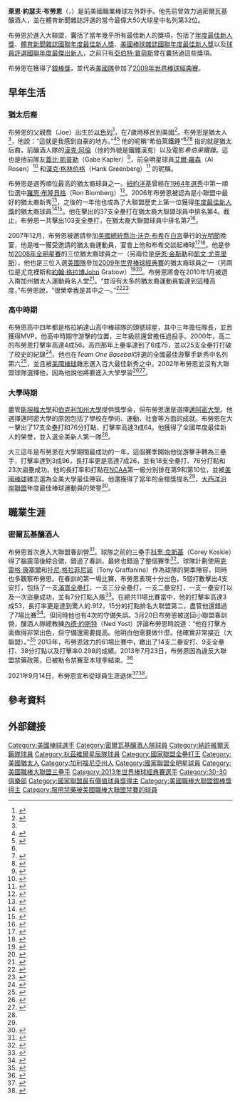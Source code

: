 {{Infobox baseball biography
| name        = 萊恩·布勞恩<br />Ryan Braun
| image       = Rbraunmil2014.jpg
| image_size  = 
| caption     = 
| position    = [[左外野手|左外野手]]
| birth_date  = {{birth date and age|mf=yes|1983|11|17}}
| birth_place = {{USA}}[[加利福尼亞州|加利福尼亞州]][[洛杉磯|洛杉磯]]
| bats        = 右
| throws      = 右
| debutleague = 美國職棒大聯盟
| debutdate   = 5月25日
| debutyear   = 2007年
| debutteam   = 密爾瓦基釀酒人
| finalleague = 美國職棒大聯盟
| finaldate   = 9月27日
| finalyear   = 2020年
| finalteam   = 密爾瓦基釀酒人
| statleague  = 美國職棒大聯盟
| stat1label  = [[打擊率|打擊率]]
| stat1value  = .296
| stat2label  = [[安打|安打]]
| stat2value  = 1963
| stat2label  = [[全壘打|全壘打]]
| stat2value  = 352
| stat3label  = [[打點|打點]]
| stat3value  = 1154
| teams =
* [[密爾瓦基釀酒人|密爾瓦基釀酒人]] ({{mlby|2007}}–{{mlby|2020}})
|highlights=
* 6×[[美國職棒大聯盟全明星賽|全明星賽]] ([[2008年美國職棒大聯盟全明星賽|2008]]–[[2012年美國職棒大聯盟全明星賽|2012]],[[2015年美國職棒大聯盟全明星賽|2015]])
* [[美國職棒大聯盟最有價值球員獎|國聯MVP]] (2011)
* [[美國職棒大聯盟年度最佳新人獎|國聯年度最佳新人]] (2007)
* 5×[[美國職棒大聯盟銀棒獎|銀棒獎]] (2008–2012)
* [[美國職棒大聯盟全壘打王|全壘打王]] (2012)
}}

'''萊恩·約瑟夫·布勞恩'''（{{lang-en|Ryan Joseph Braun}}，{{bd|1983年|11月17日|||Braun, Ryan}}）是前美國職業棒球左外野手。他先前曾效力過密爾瓦基釀酒人，並在體育新聞雜誌評選的當今最偉大50大球星中名列第32位。

布勞恩於{{MLBy|2007年}}進入大聯盟，囊括了當年幾乎所有最佳新人的獎項，包括了[[美國職棒大聯盟年度最佳新人獎|年度最佳新人獎]]、[[體育新聞雜誌年度最佳新人獎|體育新聞雜誌國聯年度最佳新人獎]]、[[美國棒球雜誌年度最佳新人獎|美國棒球雜誌國聯年度最佳新人獎]]以及[[球員評選獎|球員評選國聯年度最傑出新人]]，之前只有[[亞伯特·普荷斯|亞伯特·普荷斯]]曾在{{MLBy|2001年}}囊括過這些獎項。

布勞恩在{{MLBy|2008年}}獲得了[[美國職棒大聯盟銀棒獎|銀棒獎]]，並代表[[美國棒球代表隊|美國隊]]參加了[[2009年世界棒球經典賽|2009年世界棒球經典賽]]。

==早年生活==
===猶太后裔===
布勞恩的父親喬（Joe）出生於[[以色列|以色列]]<ref>{{cite news|url=http://www.jewishchronicle.org/current/20070615/localnews.htm|title=Moving to the Big Leagues, Braun becomes next Jewish baseball hope|last=Nelles|first=Mitch|date=June 15, 2007|work=威斯康辛猶太記事報|accessdate=September 13, 2007|deadurl=yes|archiveurl=https://web.archive.org/web/20070928035626/http://www.jewishchronicle.org/current/20070615/localnews.htm|archivedate=2007-09-28}}</ref>，在7歲時移民到美國<ref name="JStandard">{{cite news|url=http://www.jstandard.com/index.php/content/item/Rookie_could_make_history_151_but_will_he_cut_Yom_Kippur/|title=Rookie could make history - but will he cut Yom Kippur?|last=Abramowitz|first=Martin|date=August 31, 2007|work=猶太標準報|accessdate=September 13, 2007|deadurl=yes|archiveurl=https://web.archive.org/web/20120420011333/http://www.jstandard.com/index.php/content/item/Rookie_could_make_history_151_but_will_he_cut_Yom_Kippur|archivedate=2012-04-20}}</ref>。布勞恩是猶太人<ref name="JStandard"/>，他說：“這就是我感到自豪的地方。”<ref name="Hunt">{{cite news|url=http://www.jsonline.com/story/index.aspx?id=623892|title=Precocious Braun is in good company|last=Hunt|first=Michael|date=June 23, 2007|work=''密爾瓦基哨兵日報''|accessdate=September 13, 2007|deadurl=yes|archiveurl=https://web.archive.org/web/20070929111409/http://www.jsonline.com/story/index.aspx?id=623892|archivedate=2007-09-29}}</ref><ref>{{cite web | author = Boroson, Warren | url = http://www.jstandard.com/articles/4607/1/Why-Jews-love-baseball | title = Why Jews love baseball |publisher= ''猶太標準報'' | date = August 8, 2008 | accessdate = September 15, 2008}}</ref> 他的昵稱“希伯萊鐵錘”<ref name="Hunt"/><ref>{{cite news|url=http://sportsillustrated.cnn.com/2007/writers/gennaro_filice/08/24/fiveup.fivedown/|title=Five Up, Five Down|last=Filice|first=Gennaro|date=August 24, 2007|work=[[體育畫報|體育畫報]]|accessdate=September 13, 2007}}</ref><ref>{{cite news|url=http://sports.espn.go.com/espn/page2/story?page=keri/070813&sportCat=mlb|title=Ten great baseball flicks that relate to this year's pennant races|last=Keri|first=Jonah|date=August 16, 2007|work=[[ESPN|ESPN]]|accessdate=September 13, 2007}}</ref> 指的就是猶太后裔，前釀酒人隊的[[漢克·阿倫|漢克·阿倫]]（他的外號是鐵錘漢克）以及電影''希伯萊鐵錘''。這也是他前隊友[[蓋比·凱普勒|蓋比·凱普勒]]（Gabe Kapler）<ref>{{cite news|url=http://sports.espn.go.com/mlb/spring2008/columns/story?columnist=crasnick_jerry&id=3260725|title=New faces, position changes for Brewers this spring|last=Crasnick|first=Jerry|date=February 24, 2008|work=[[ESPN|ESPN]]|accessdate=February 25, 2008}}</ref>，前全明星球員[[艾爾·羅森|艾爾·羅森]]（Al Rosen）<ref>{{cite web|url=http://bioproj.sabr.org/bioproj.cfm?a=v&v=l&bid=1275&pid=12230|title=Al Rosen|last=Berger|first=Ralph|work=SABR|accessdate=September 13, 2007|archive-url=https://web.archive.org/web/20110608074207/http://bioproj.sabr.org/bioproj.cfm?a=v&v=l&pid=12230&bid=1275|archive-date=2011-06-08|dead-url=yes}}</ref> 和[[漢克·格林伯格|漢克·格林伯格]]（Hank Greenberg）<ref>{{cite news|url=http://www.dailycal.org/printable.php?id=21367|title=Off Base...with Ryan Gorcey|last=Gorcey|first=Ryan|date=September 13, 2006|work=加州人日報|accessdate=September 13, 2007|deadurl=yes|archiveurl=https://web.archive.org/web/20070927202656/http://www.dailycal.org/printable.php?id=21367|archivedate=2007-09-27}}</ref> 的昵稱。

布勞恩是選秀順位最高的猶太裔球員之一。[[紐約洋基|紐約洋基]]曾經在[[1964年美國職棒大聯盟選秀|1964年選秀]]中第一順位選中[[羅恩·布隆貝格|羅恩·布隆貝格]]（Ron Blomberg）<ref>{{cite news|url=http://www.sportingnews.com/yourturn/viewtopic.php?t=252655|title="Get to know Brewers 3B Ryan Braun"|last=Crossman|first=Matt|date=August 8, 2007|work=''體育新聞''|accessdate=March 1, 2009|deadurl=yes|archiveurl=https://web.archive.org/web/20080601092233/http://www.sportingnews.com/yourturn/viewtopic.php?t=252655|archivedate=2008-06-01}}</ref>。2006年布勞恩被認為是小聯盟中最好的猶太裔新秀<ref>{{cite news|url=http://www.minorleaguebaseball.com/app/news/article.jsp?ymd=20060510&content_id=69468&vkey=news_milb&fext=.jsp|title=Minor League's top Jewish prospects: Ryan Braun representing his faith at the top of the list|last=Mayo|first=Jonathan|date=May 10, 2006|work=MiLB.com|accessdate=December 24, 2007}}</ref>，之後的一年他也成為了大聯盟歷史上第一位獲得[[美國職棒大聯盟年度最佳新人獎|年度最佳新人獎]]的猶太裔球員<ref>{{cite news|url=http://www.jta.org/cgi-bin/iowa/breaking/105291.html|title=Jewish rookie makes baseball history|date=November 13, 2007|work=猶太通訊社|accessdate=November 14, 2007|deadurl=yes|archiveurl=https://web.archive.org/web/20071116143855/http://www.jta.org/cgi-bin/iowa/breaking/105291.html|archivedate=2007-11-16}}</ref><ref name=autogenerated4>{{cite web | url = http://www.metrowestdailynews.com/news/x1192322494/Shedding-light-on-baseballs-Jewish-history | author = Uek, Kathy | title = Shedding light on baseball's Jewish history | work = ''The MetroWest Daily News'' | date = 2008-05-19 | accessdate = 2008-06-16 | archive-date = 2011-06-14 | archive-url = https://web.archive.org/web/20110614003624/http://www.metrowestdailynews.com/news/x1192322494/Shedding-light-on-baseballs-Jewish-history | dead-url = no }}</ref>。他在{{MLBy|2008年}}擊出的37支全壘打在猶太裔大聯盟球員中排名第4。截止{{MLBy|2009年}}，布勞恩一共擊出103支全壘打，在猶太裔大聯盟球員中排名第7<ref>{{cite web | url = http://jewishmajorleaguers.org/crrldrs/crrldrs.html | title = Career Batting Leaders through 2008 | publisher = jewishmajorleaguers.org | accessdate = October 6, 2009 | deadurl = yes | archiveurl = https://archive.is/20120711003607/http://jewishmajorleaguers.org/crrldrs/crrldrs.html | archivedate = 2012年7月11日 }}</ref>。

2007年12月，布勞恩被邀請參加[[美國總統|美國總統]][[喬治·沃克·布希|喬治·沃克·布希]]在[[白宮|白宮]]舉行的[[光明節|光明節]]晚宴，他是唯一獲受邀請的猶太裔運動員，宴會上他和布希交談起棒球<ref>{{cite news|url=http://www.sun-sentinel.com/sports/baseball/marlins/sfl-flspmikeb316sbmar16,0,5584745.column|title=Ryan Braun takes fast track from UM to White House|last=Berardino|first=Mike|date=March 16, 2008|work=南佛羅里達太陽哨兵報|accessdate=March 17, 2008|archive-date=2012-09-13|archive-url=https://archive.is/20120913030755/http://www.sun-sentinel.com/sports/baseball/marlins/sfl-flspmikeb316sbmar16,0,5584745.column|dead-url=yes}}</ref><ref name="mlb.mlb.com">{{cite web | url = http://mlb.mlb.com/news/article.jsp?ymd=20090303&content_id=3911708&vkey=news_mlb&fext=.jsp&c_id=mlb | author = McCalvy, Adam | title = Stardom suits Braun just fine; Brewers slugger staying focused despite fast rise to All-Star status | publisher = ''MLB.com'' | date = 2009-03-04 | accessdate = 2009-03-05}}</ref>。他是參加[[2008年美國職棒大聯盟全明星賽|2008年全明星賽]]的三位猶太裔球員之一（另兩位是[[伊恩·金斯勒|伊恩·金斯勒]]和[[凱文·尤克里斯|凱文·尤克里斯]]），他也是三位入選[[美國棒球代表隊|美國隊]]參加[[2009年世界棒球經典賽|2009年世界棒球經典賽]]的猶太裔球員之一（另兩位是尤克裡斯和[[約翰·格拉博|約翰·格拉博]]John Grabow）<ref>{{cite web | url = http://www3.signonsandiego.com/stories/2009/mar/15/1s15gallery20352-gallery/?zIndex=67249 | title = Sports Gallery; Bet the San Diego Chicken Would Not Approve of This | publisher = SignOnSanDiego.com | date = 2009-03-15 | accessdate = 2009-03-16}}</ref><ref>{{cite web | url = http://www.stljewishlight.com/commentaries/294006036495314.php | title = Editorial: Anti-semitism in Venezuala; There is No Joy In Caracas | date = 2009-03-19 | accessdate = 2009-03-19 | deadurl = yes | archiveurl = https://web.archive.org/web/20090331104647/http://www.stljewishlight.com/commentaries/294006036495314.php | archivedate = 2009-03-31 }}</ref>。布勞恩將會在2010年1月被選入南加州猶太人運動員名人堂<ref>{{cite web | url = http://www.dailynews.com/sports/ci_13458822 | author = Gittelson, Gerry | title = Prep football coach Sink still having a blast after all these years | work = ''洛杉磯每日新聞'' | date = September 30, 2009 | accessdate = October 1, 2009 | deadurl = yes | archiveurl = https://web.archive.org/web/20091003090013/http://www.dailynews.com/sports/ci_13458822 | archivedate =2009-10-03}}</ref>。“並沒有太多的猶太裔運動員能達到這種高度，”布勞恩說，“很榮幸我是其中之一。”<ref>{{cite news|url=http://mlb.mlb.com/news/article_perspectives.jsp?ymd=20080714&content_id=3135051&vkey=perspectives&fext=.jsp|title="Braun shows brain to handle spotlight; Brewers star deftly manages mental, athletic aspects of game"|last=Burman|first=Mike|date=July 15, 2008|work= ''MLB.com'' |accessdate=March 1, 2009}}</ref><ref>{{cite web | url = http://www.jewishjournal.com/cover_story/article/jordan_farmar_and_the_jewish_hoops_future_20090422/ | author = Greenberg, Brad A | title = Jordan Farmar and the Jewish (Hoops) Future; The NBA's lone MOT is down but not out of Laker's postseason, | work = ''猶太日報'' | date = 2009-04-22 | accessdate = 4/23/2009-04-23}}</ref>

===高中時期===
布勞恩高中四年都是格拉納達山高中棒球隊的頭號球星，其中三年擔任隊長，並且獲得MVP。他高中時期守游擊的位置，三年級前還曾擔任過投手。2000年，高二的布勞恩打擊率高達4成56。高四那年上壘率達到了6成75，並以25支全壘打打破了校史的紀錄<ref>{{cite web | url = http://www.madison.com/wsj/home/sports/brewers/202345 | author = Mulhern, Tom | title = Brewers: Braun's start a smashing success | work = ''威斯康星州日報'' | date = 2007-07-21 | accessdate = 2007-12-20 | archive-date = 2008-04-21 | archive-url = https://web.archive.org/web/20080421054753/http://www.madison.com/wsj/home/sports/brewers/202345 | dead-url = yes }}</ref>。他也在''Team One Baseball''評選的全國最佳游擊手新秀中名列第六<ref>{{cite web | url = http://media.www.thehurricaneonline.com/media/storage/paper479/news/2004/02/06/Sports/Braun.Hopes.To.Live.Up.To.Lofty.Expectations-599571.shtml | author = Kalis, Eric | title = Braun hopes to live up to lofty expectations | work = ''The Hurricane'' | date = 2004-02-06 | accessdate = 2007-06-06 | deadurl = yes | archiveurl = https://web.archive.org/web/20070927031402/http://media.www.thehurricaneonline.com/media/storage/paper479/news/2004/02/06/Sports/Braun.Hopes.To.Live.Up.To.Lofty.Expectations-599571.shtml | archivedate = 2007-09-27 }}</ref>，並且被[[美國棒球|美國棒球]]雜志選入百大最佳新秀之中。2002年布勞恩並沒有大聯盟球隊選擇他，因為他說他將要進入大學學習<ref name=MiamiProfile>{{cite web | url = http://hurricanesports.cstv.com/sports/m-basebl/mtt/braun_ryan00.html | title = Ryan Braun profile | work = Miami Hurricanes | accessdate = 2007-02-20 | deadurl = yes | archiveurl = https://web.archive.org/web/20070311133148/http://hurricanesports.cstv.com/sports/m-basebl/mtt/braun_ryan00.html | archivedate = 2007-03-11 }}</ref><ref>{{cite web | url = http://sports.yahoo.com/mlb/news;_ylt=AtieJCL2Bbuyr_2ZayN.Vk8RvLYF?slug=gettoknowbrewersbryanbra&prov=tsn&type=lgns | author = Crossman, Matt | title = Get to know Brewers 3B Ryan Braun | work = ''體育新聞'' | date = 2007-08-08 | accessdate = 2007-09-10}}</ref>。

===大學時期===
盡管[[斯坦福大學|斯坦福大學]]和[[伯克利加州大學|伯克利加州大學]]提供獎學金，但布勞恩還是選擇[[邁阿密大學_(佛羅里達州)|邁阿密大學]]。他選擇邁阿密大學的原因包括了學校在學術、運動、社會等方面的成就。布勞恩在大一擊出了17支全壘打和76分打點，打擊率高達3成64。他獲得了全國年度最佳新人的榮譽，並入選全美新人第一隊<ref name=MiamiProfile/>。

大三這年是布勞恩在大學期間最成功的一年，這個賽季開始他從游擊手轉為三壘手，打擊率達到3成96，長打率更是高達7成26，並有18支全壘打、76分打點和23次盜壘成功。他的長打率和打點在[[全國大學體育協會|NCAA]]第一級分別排在第9和第10位，並被[[美國棒球|美國棒球]]雜志選為全美大學最佳陣容。他還獲得了當年的金槍獎提名<ref name=MiamiProfile/>，[[大西洋沿岸聯盟|大西洋沿岸聯盟]]年度最佳棒球運動員的榮譽<ref name=Boo>{{cite book | url = http://books.google.com/books?id=aFkwyOIHsr8C&pg=PA317&lpg=PA317&dq=Aleksandra+Wozniak+jewish&source=bl&ots=ALnKiS6X2u&sig=6nAYWJHYDNa4j5xOAd5Rq47jDcM&hl=en&ei=QOwiSsvdDpzFtge04_XcBg&sa=X&oi=book_result&ct=result&resnum=3#v=onepage&q=&f=false | author = Wechsler, Robert | title = ''Day by Day in Jewish Sports History'' | pages = 144 | publisher = Ktav Publishing House | year = 2007 | isbn = 0881259691 | accessdate = 2009-10-13}}</ref>。

== 職業生涯 ==
=== 密爾瓦基釀酒人 ===
{{MLBy|2007年}}布勞恩首次進入大聯盟春訓營<ref name=GBP>{{cite web | url = http://www.greenbaypressgazette.com/apps/pbcs.dll/article?AID=/20070125/GPG0206/70125182/1225/GPGsports | title = Brewers GM: 'We feel we are a much better ballclub this year' | work = ''綠灣新聞報'' | date = 2007-01-25 }}{{Dead link|date=2020年7月 |bot=InternetArchiveBot |fix-attempted=yes }}</ref>。球隊之前的三壘手[[科里·克斯基|科里·克斯基]]（Corey Koskie）得了腦震蕩後綜合徵，錯過了春訓，最終也錯過了整個賽季<ref>{{cite web | url = http://www.rotowire.com/roto_to_gnews.htm?ID=208088&sport=mlb | title = Corey Koskie: Not Ready for Spring Training | author = Rotowire | accessdate = 2007-02-20}}</ref>。球隊計劃使用[[克雷格·康塞爾|克雷格·康塞爾]]和[[托尼·格拉菲尼諾|托尼·格拉菲尼諾]]（Tony Graffanino）作為球隊的開季陣容，同時也多觀察布勞恩。在春訓的第一場比賽，布勞恩表現十分出色，5個打數擊出4支安打，包括了一支[[滿貫全壘打|滿貫全壘打]]，一支三分全壘打，一支二壘安打，一支一壘安打以及一次盜壘成功，並有7分打點入賬<ref>{{cite web | url = http://mlb.mlb.com/news/boxscore.jsp?gid=2007_03_02_milmlb_sfnmlb_1 | title = Boxscore | work = ''MLB.com'' | date = 2007-03-02 | accessdate = 2007-09-11}}</ref>。在總共11場比賽當中，他的打擊率高達3成53，長打率更是達到驚人的.912，15分的打點排名大聯盟第二，盡管他還錯過了7場比賽<ref>{{cite web | url = http://mlb.mlb.com/stats/league_leaders.jsp?c_id=mlb&baseballScope=NL&statType=1&sortByStat=HR&timeSubFrame3=&timeSubFrame=23&Submit=Submit&timeFrame=1 | title = League Leaders | work = ''MLB.com'' | accessdate = 2007-09-11}}</ref>。但同時他也有4次的守備失誤。3月20日布勞恩被送回小聯盟春訓營，釀酒人隊總教練[[內德·約斯特|內德·約斯特]]（Ned Yost）評論布勞恩時說道：“他在打擊方面做得非常出色，但守備還需要提高。他明白他需要做什麼。他確實非常接近（大聯盟）。”<ref>{{cite web | url = http://www.beloitdailynews.com/articles/2007/03/20/sports/sports11.txt | title = Brewers reassign Braun to Triple A | work = ''畢洛伊特每日新聞報'' | date = 2007-03-20 | accessdate = 2007-09-11 | archive-url = https://web.archive.org/web/20181216031315/https://www.beloitdailynews.com/articles/2007/03/20/sports/sports11.txt | archive-date = 2018-12-16 | dead-url = yes }}</ref>
2013年，布勞恩效力的61場比賽中，繳出了14支二壘安打、9支全壘打、38分打點以及打擊率0.298的成績。2013年7月23日，布勞恩因為違反大聯盟禁藥政策，已被勒令禁賽至本球季結束。<ref>{{cite web|title=Doping Tarnishes Baseball Again as Brewers’ Braun Is Suspended|url=http://www.nytimes.com/2013/07/23/sports/baseball/ryan-braun-suspended-for-doping.html?emc=edit_na_20130722&_r=0|publisher=NY Times|accessdate=23 July 2013}}</ref>

2021年9月14日，布勞恩宣布從球員生涯退休<ref>{{cite news |title=Milwaukee Brewers slugger Ryan Braun announces retirement |url=https://www.espn.com/mlb/story/_/id/32208038/milwaukee-brewers-slugger-ryan-braun-announces-retirement |access-date=2021-09-15 |publisher=ESPN.com |date=2021-09-14}}</ref><ref>{{cite news |last1=McCalvy |first1=Adam |title=Ryan Braun retires after 14 seasons |url=https://www.mlb.com/brewers/news/ryan-braun-announces-retirement |access-date=2021-09-15 |publisher=MLB.com |date=2021-09-14}}</ref>。

==參考資料==
{{reflist|30em}}

==外部鏈接==
{{Baseballstats | mlb=460075|espn=28721|br=b/braunry02|fangraphs=3410|brm=braun-001rya}}

{{NL MVPs}}
{{國家聯盟全壘打王}}
{{30－30俱樂部}}
{{2009年世界棒球經典賽美國隊選手列表}}
{{2013年世界棒球經典賽美國隊選手列表}}
{{Authority control}}

{{DEFAULTSORT:Braun, Ryan}}
[[Category:美國棒球選手|Category:美國棒球選手]]
[[Category:密爾瓦基釀酒人隊球員|Category:密爾瓦基釀酒人隊球員]]
[[Category:納許維爾天籟隊球員|Category:納許維爾天籟隊球員]]
[[Category:杭茲維爾星辰隊球員|Category:杭茲維爾星辰隊球員]]
[[Category:國家聯盟全壘打王|Category:國家聯盟全壘打王]]
[[Category:美國猶太人|Category:美國猶太人]]
[[Category:加利福尼亞州人|Category:加利福尼亞州人]]
[[Category:國家聯盟全明星球員|Category:國家聯盟全明星球員]]
[[Category:美國職棒大聯盟三壘手|Category:美國職棒大聯盟三壘手]]
[[Category:2013年世界棒球經典賽選手|Category:2013年世界棒球經典賽選手]]
[[Category:30-30俱樂部|Category:30-30俱樂部]]
[[Category:國家聯盟最有價值球員獎得主|Category:國家聯盟最有價值球員獎得主]]
[[Category:美國職棒大聯盟銀棒獎得主|Category:美國職棒大聯盟銀棒獎得主]]
[[Category:服用禁藥被美國職棒大聯盟禁賽的球員|Category:服用禁藥被美國職棒大聯盟禁賽的球員]]